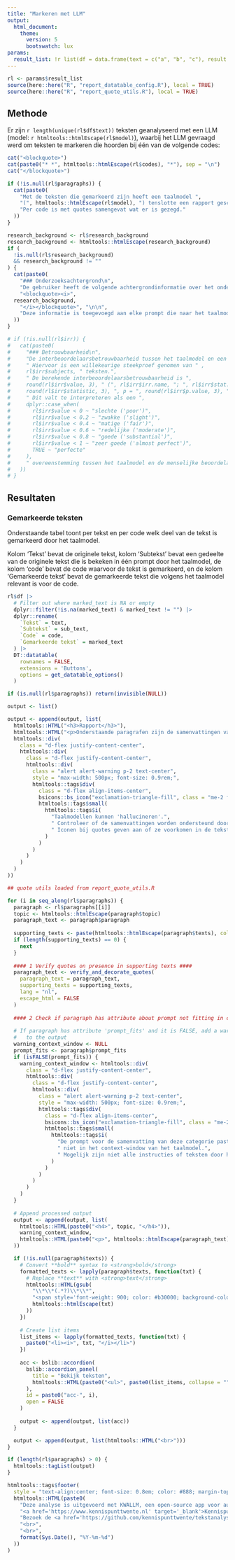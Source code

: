 ```yaml
---
title: "Markeren met LLM"
output: 
  html_document:
    theme:
      version: 5
      bootswatch: lux
params:
  result_list: !r list(df = data.frame(text = c("a", "b", "c"), result = c("A", "B", "C")), categories = c("A", "B", "C"), scoring_characteristic = "onderwerp", model = "gpt-4o", irr = list(subjects = 20, raters = 2, irr.name = "Kappa", stat.name = "z", statistic = 1.163762, p.value = 0.243845, value = 0.119469))
---
```


```r
rl <- params$result_list
source(here::here("R", "report_datatable_config.R"), local = TRUE)
source(here::here("R", "report_quote_utils.R"), local = TRUE)
```

## Methode

Er zijn `r length(unique(rl$df$text))` teksten geanalyseerd met een LLM (model: `r htmltools::htmlEscape(rl$model)`),
waarbij het LLM gevraagd werd om teksten te markeren die hoorden bij één van de volgende codes:

```r
cat("<blockquote>")
cat(paste0("* *", htmltools::htmlEscape(rl$codes), "*"), sep = "\n")
cat("</blockquote>")
```

```r
if (!is.null(rl$paragraphs)) {
  cat(paste0(
    "Met de teksten die gemarkeerd zijn heeft een taalmodel ",
    "(", htmltools::htmlEscape(rl$model), ") tenslotte een rapport geschreven.", "\n",
    "Per code is met quotes samengevat wat er is gezegd."
  ))
}
```

```r
research_background <- rl$research_background
research_background <- htmltools::htmlEscape(research_background)
if (
  !is.null(rl$research_background)
  && research_background != ""
) {
  cat(paste0(
    "### Onderzoeksachtergrond\n",
    "De gebruiker heeft de volgende achtergrondinformatie over het onderzoek opgegeven:\n\n",
    "<blockquote><i>",
  research_background,
    "</i></blockquote>", "\n\n",
    "Deze informatie is toegevoegd aan elke prompt die naar het taalmodel is gestuurd, zodat het beter de context van het onderzoek kon begrijpen."
  ))
}
```

```r
# if (!is.null(rl$irr)) {
#   cat(paste0(
#     "### Betrouwbaarheid\n",
#     "De interbeoordelaarsbetrouwbaarheid tussen het taalmodel en een menselijke beoordelaar berekend.",
#     " Hiervoor is een willekeurige steekproef genomen van " , 
#     rl$irr$subjects, " teksten.",
#     " De berekende interbeoordelaarsbetrouwbaarheid is ",
#     round(rl$irr$value, 3), " (", rl$irr$irr.name, "; ", rl$irr$stat.name, " = ", 
#     round(rl$irr$statistic, 3), ", p = ", round(rl$irr$p.value, 3), ").",
#     " Dit valt te interpreteren als een ",
#     dplyr::case_when(
#       rl$irr$value < 0 ~ "slechte ('poor')",
#       rl$irr$value < 0.2 ~ "zwakke ('slight')",
#       rl$irr$value < 0.4 ~ "matige ('fair')",
#       rl$irr$value < 0.6 ~ "redelijke ('moderate')",
#       rl$irr$value < 0.8 ~ "goede ('substantial')",
#       rl$irr$value < 1 ~ "zeer goede ('almost perfect')",
#       TRUE ~ "perfecte"
#     ),
#     " overeenstemming tussen het taalmodel en de menselijke beoordelaar ([Landis & Koch, 1977](https://doi.org/10.2307/2529310))."
#   ))
# }
```

## Resultaten

### Gemarkeerde teksten

Onderstaande tabel toont per tekst en per code welk deel van de tekst is gemarkeerd door het taalmodel.

Kolom 'Tekst' bevat de originele tekst, kolom 'Subtekst' bevat een gedeelte van de originele tekst die is bekeken in één prompt door het taalmodel,
de kolom 'code' bevat de code waarvoor de tekst is gemarkeerd, en de kolom 'Gemarkeerde tekst' bevat de gemarkeerde tekst die volgens het taalmodel
relevant is voor de code.

```r

rl$df |>
  # Filter out where marked_text is NA or empty
  dplyr::filter(!is.na(marked_text) & marked_text != "") |>
  dplyr::rename(
    `Tekst` = text,
    `Subtekst` = sub_text,
    `Code` = code,
    `Gemarkeerde tekst` = marked_text
  ) |>
  DT::datatable(
    rownames = FALSE,
    extensions = 'Buttons',
    options = get_datatable_options()
  )

```

```r
if (is.null(rl$paragraphs)) return(invisible(NULL))

output <- list()

output <- append(output, list(
  htmltools::HTML("<h3>Rapport</h3>"),
  htmltools::HTML("<p>Onderstaande paragrafen zijn de samenvattingen van de gemarkeerde teksten per code.</p>"),
  htmltools::div(
    class = "d-flex justify-content-center",
    htmltools::div(
      class = "d-flex justify-content-center",
      htmltools::div(
        class = "alert alert-warning p-2 text-center",
        style = "max-width: 500px; font-size: 0.9rem;",
        htmltools::tags$div(
          class = "d-flex align-items-center",
          bsicons::bs_icon("exclamation-triangle-fill", class = "me-2 fs-1"),
          htmltools::tags$small(
            htmltools::tags$i(
              "Taalmodellen kunnen 'hallucineren'.",
              " Controleer of de samenvattingen worden ondersteund door de teksten.",
              " Iconen bij quotes geven aan of ze voorkomen in de teksten."
            )
          )
        )
      )
    )
  )
))

## quote utils loaded from report_quote_utils.R

for (i in seq_along(rl$paragraphs)) {
  paragraph <- rl$paragraphs[[i]]
  topic <- htmltools::htmlEscape(paragraph$topic)
  paragraph_text <- paragraph$paragraph
  
  supporting_texts <- paste(htmltools::htmlEscape(paragraph$texts), collapse = " ")
  if (length(supporting_texts) == 0) {
    next
  }
  
  #### 1 Verify quotes on presence in supporting texts ####
  paragraph_text <- verify_and_decorate_quotes(
    paragraph_text = paragraph_text,
    supporting_texts = supporting_texts,
    lang = "nl",
    escape_html = FALSE
  )
  
  #### 2 Check if paragraph has attribute about prompt not fitting in context window ####
  
  # If paragraph has attribute 'prompt_fits' and it is FALSE, add a warning
  #   to the output
  warning_context_window <- NULL
  prompt_fits <- paragraph$prompt_fits
  if (isFALSE(prompt_fits)) {
    warning_context_window <- htmltools::div(
      class = "d-flex justify-content-center",
      htmltools::div(
        class = "d-flex justify-content-center",
        htmltools::div(
          class = "alert alert-warning p-2 text-center",
          style = "max-width: 500px; font-size: 0.9rem;",
          htmltools::tags$div(
            class = "d-flex align-items-center",
            bsicons::bs_icon("exclamation-triangle-fill", class = "me-2 fs-1"),
            htmltools::tags$small(
              htmltools::tags$i(
                "De prompt voor de samenvatting van deze categorie paste",
                " niet in het context-window van het taalmodel.",
                " Mogelijk zijn niet alle instructies of teksten door het taalmodel gezien."
              )
            )
          )
        )
      )
    )
  }
  
  # Append processed output
  output <- append(output, list(
    htmltools::HTML(paste0("<h4>", topic, "</h4>")),
    warning_context_window,
    htmltools::HTML(paste0("<p>", htmltools::htmlEscape(paragraph_text), "</p>"))
  ))

  if (!is.null(paragraph$texts)) {
    # Convert **bold** syntax to <strong>bold</strong>
    formatted_texts <- lapply(paragraph$texts, function(txt) {
      # Replace **text** with <strong>text</strong>
      htmltools::HTML(gsub(
        "\\*\\*(.*?)\\*\\*",
        "<span style='font-weight: 900; color: #b30000; background-color: #ffcccc; text-decoration: underline;'>\\1</span>",
        htmltools::htmlEscape(txt)
      ))
    })
  
    # Create list items
    list_items <- lapply(formatted_texts, function(txt) {
      paste0("<li><i>", txt, "</i></li>")
    })
  
    acc <- bslib::accordion(
      bslib::accordion_panel(
        title = "Bekijk teksten",
        htmltools::HTML(paste0("<ul>", paste0(list_items, collapse = ""), "</ul>"))
      ),
      id = paste0("acc-", i),
      open = FALSE
    )
    
    output <- append(output, list(acc))
  }

  output <- append(output, list(htmltools::HTML("<br>")))
}

if (length(rl$paragraphs) > 0) {
  htmltools::tagList(output)
}
``` 
 
```r
htmltools::tags$footer(
  style = "text-align:center; font-size: 0.8em; color: #888; margin-top: 50px; padding-top: 20px; border-top: 1px solid #eee;",
  htmltools::HTML(paste0(
    "Deze analyse is uitgevoerd met KWALLM, een open-source app voor automatische kwalitatieve tekstanalyse.<br>Ontwikkeld door ",
    "<a href='https://www.kennispunttwente.nl' target='_blank'>Kennispunt Twente</a> in samenwerking met GGD Twente.<br>",
    "Bezoek de <a href='https://github.com/kennispunttwente/tekstanalyse_met_llm' target='_blank'>GitHub-repository</a> voor meer informatie.",
    "<br>",
    "<br>",
    format(Sys.Date(), "%Y-%m-%d")
  ))
)
```
